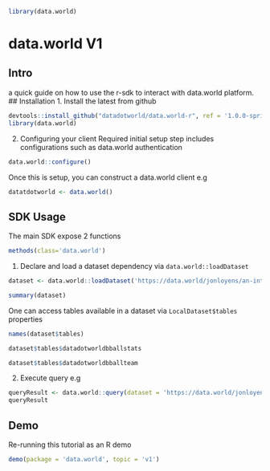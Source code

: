 

```r
library(data.world)
```

# data.world V1

## Intro 
a quick guide on how to use the r-sdk to interact with data.world platform. 
## Installation 
1. Install the latest from github
```r
devtools::install_github("datadotworld/data.world-r", ref = '1.0.0-sprint', build_vignettes = TRUE, force = TRUE)
library(data.world)
```
2. Configuring your client
Required initial setup step includes configurations such as data.world authentication
```r
data.world::configure()
```
Once this is setup, you can construct a data.world client e.g 
```r
datatdotworld <- data.world()
```

## SDK Usage
The main SDK expose 2 functions

```r
methods(class='data.world')
```
1. Declare and load a dataset dependency via `data.world::loadDataset`
```r
dataset <- data.world::loadDataset('https://data.world/jonloyens/an-intro-to-dataworld-dataset')
```
```r
summary(dataset)
```
One can access tables available in a dataset via `LocalDataset$tables` properties
```r
names(dataset$tables)
```
```r
dataset$tables$datadotworldbballstats
```
```r
dataset$tables$datadotworldbballteam
```

2. Execute query e.g 
```r
queryResult <- data.world::query(dataset = 'https://data.world/jonloyens/an-intro-to-dataworld-dataset', query = 'select * from DataDotWorldBBallTeam')
queryResult
```

## Demo
Re-running this tutorial as an R demo
```r
demo(package = 'data.world', topic = 'v1')
```

